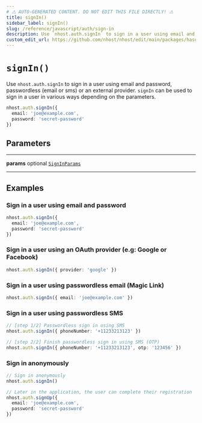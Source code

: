 ```yaml
---
# ⚠️ AUTO-GENERATED CONTENT. DO NOT EDIT THIS FILE DIRECTLY! ⚠️
title: signIn()
sidebar_label: signIn()
slug: /reference/javascript/auth/sign-in
description: Use `nhost.auth.signIn` to sign in a user using email and password, passwordless (email or sms) or an external provider. `signIn` can be used to sign in a user in various ways depending on the parameters.
custom_edit_url: https://github.com/nhost/nhost/edit/main/packages/hasura-auth-js/src/hasura-auth-client.ts#L208
---
```


# `signIn()`

Use `nhost.auth.signIn` to sign in a user using email and password, passwordless (email or sms) or an external provider. `signIn` can be used to sign in a user in various ways depending on the parameters.

```ts
nhost.auth.signIn({
  email: 'joe@example.com',
  password: 'secret-password'
})
```

## Parameters

---

**<span className="parameter-name">params</span>** <span className="optional-status">optional</span> [`SignInParams`](/reference/docgen/javascript/auth/types/sign-in-params)

---

## Examples

### Sign in a user using email and password

```ts
nhost.auth.signIn({
  email: 'joe@example.com',
  password: 'secret-password'
})
```

### Sign in a user using an OAuth provider (e.g: Google or Facebook)

```ts
nhost.auth.signIn({ provider: 'google' })
```

### Sign in a user using passwordless email (Magic Link)

```ts
nhost.auth.signIn({ email: 'joe@example.com' })
```

### Sign in a user using passwordless SMS

```ts
// [step 1/2] Passwordless sign in using SMS
nhost.auth.signIn({ phoneNumber: '+11233213123' })

// [step 2/2] Finish passwordless sign in using SMS (OTP)
nhost.auth.signIn({ phoneNumber: '+11233213123', otp: '123456' })
```

### Sign in anonymously

```ts
// Sign in anonymously
nhost.auth.signIn()

// Later in the application, the user can complete their registration
nhost.auth.signUp({
  email: 'joe@example.com',
  password: 'secret-password'
})
```
